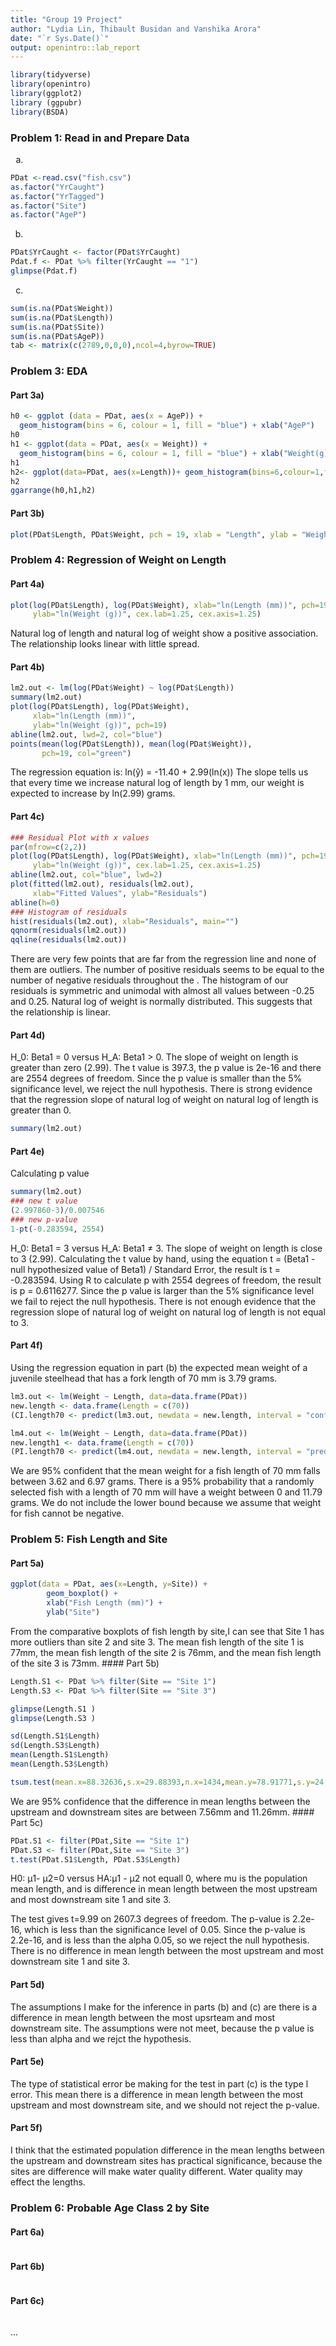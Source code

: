 ---
title: "Group 19 Project"
author: "Lydia Lin, Thibault Busidan and Vanshika Arora"
date: "`r Sys.Date()`"
output: openintro::lab_report
---

```{r load-packages, message=FALSE}
library(tidyverse)
library(openintro)
library(ggplot2)
library (ggpubr)
library(BSDA)
```

### Problem 1: Read in and Prepare Data
a)
```{r PR}
PDat <-read.csv("fish.csv")
as.factor("YrCaught")
as.factor("YrTagged")
as.factor("Site")
as.factor("AgeP")
```
b) 
```{r filter}
PDat$YrCaught <- factor(PDat$YrCaught)
Pdat.f <- PDat %>% filter(YrCaught == "1")
glimpse(Pdat.f)
```
c)
```{r na}
sum(is.na(PDat$Weight))
sum(is.na(PDat$Length))
sum(is.na(PDat$Site))
sum(is.na(PDat$AgeP))
tab <- matrix(c(2789,0,0,0),ncol=4,byrow=TRUE)
```

### Problem 3:  EDA
#### Part 3a)
```{r Univariate EDA}
h0 <- ggplot (data = PDat, aes(x = AgeP)) +
  geom_histogram(bins = 6, colour = 1, fill = "blue") + xlab("AgeP")
h0
h1 <- ggplot(data = PDat, aes(x = Weight)) +
  geom_histogram(bins = 6, colour = 1, fill = "blue") + xlab("Weight(g)")
h1
h2<- ggplot(data=PDat, aes(x=Length))+ geom_histogram(bins=6,colour=1,fill="blue")+xlab("length(mm)")
h2
ggarrange(h0,h1,h2)
```

#### Part 3b)
```{r Bivariate EDA}
plot(PDat$Length, PDat$Weight, pch = 19, xlab = "Length", ylab = "Weight", cex.axis = 1.25, cex.lab = 1.2, cex = 1.25)
```

### Problem 4:  Regression of Weight on Length
#### Part 4a)
```{r Scatterplot}
plot(log(PDat$Length), log(PDat$Weight), xlab="ln(Length (mm))", pch=19,
     ylab="ln(Weight (g))", cex.lab=1.25, cex.axis=1.25)
```
Natural log of length and natural log of weight show a positive association. The relationship looks linear with little spread.

#### Part 4b)
```{r Reg W on L}
lm2.out <- lm(log(PDat$Weight) ~ log(PDat$Length))
summary(lm2.out)
plot(log(PDat$Length), log(PDat$Weight), 
     xlab="ln(Length (mm))",
     ylab="ln(Weight (g))", pch=19)
abline(lm2.out, lwd=2, col="blue")
points(mean(log(PDat$Length)), mean(log(PDat$Weight)),
       pch=19, col="green")
```
The regression equation is: ln(ŷ) = -11.40 + 2.99(ln(x))
The slope tells us that every time we increase natural log of length by 1 mm, our weight is expected to increase by ln(2.99) grams.

#### Part 4c)
```{r Reg Diagnostics}
### Residual Plot with x values
par(mfrow=c(2,2))
plot(log(PDat$Length), log(PDat$Weight), xlab="ln(Length (mm))", pch=19,
     ylab="ln(Weight (g))", cex.lab=1.25, cex.axis=1.25)
abline(lm2.out, col="blue", lwd=2)
plot(fitted(lm2.out), residuals(lm2.out),
     xlab="Fitted Values", ylab="Residuals")
abline(h=0)
### Histogram of residuals
hist(residuals(lm2.out), xlab="Residuals", main="")
qqnorm(residuals(lm2.out))
qqline(residuals(lm2.out))
```
There are very few points that are far from the regression line and none of them are outliers. The number of positive residuals seems to be equal to the number of negative residuals throughout the . The histogram of our residuals is symmetric and unimodal with almost all values between -0.25 and 0.25. Natural log of weight is normally distributed. This suggests that the relationship is linear.

#### Part 4d)
H_0: Beta1 = 0 versus H_A: Beta1 > 0.
The slope of weight on length is greater than zero (2.99). The t value is 397.3, the p value is
2e-16 and there are 2554 degrees of freedom. Since the p value is smaller than the 5%
significance level, we reject the null hypothesis. There is strong evidence that the regression
slope of natural log of weight on natural log of length is greater than 0.

```{r Beta1 EQ 0}
summary(lm2.out)
```
#### Part 4e)
Calculating p value
```{r Beta1 EQ 3}
summary(lm2.out)
### new t value
(2.997860-3)/0.007546
### new p-value
1-pt(-0.283594, 2554)
```
H_0: Beta1 = 3 versus H_A: Beta1 ≠ 3.
The slope of weight on length is close to 3 (2.99). Calculating the t value by hand, using the
equation t = (Beta1 - null hypothesized value of Beta1) / Standard Error, the result is t =
-0.283594. Using R to calculate p with 2554 degrees of freedom, the result is p = 0.6116277.
Since the p value is larger than the 5% significance level we fail to reject the null hypothesis.
There is not enough evidence that the regression slope of natural log of weight on natural log of
length is not equal to 3.

#### Part 4f)
Using the regression equation in part (b) the expected mean weight of a juvenile steelhead that has a
fork length of 70 mm is 3.79 grams.
```{r CI and PI}
lm3.out <- lm(Weight ~ Length, data=data.frame(PDat))
new.length <- data.frame(Length = c(70))
(CI.length70 <- predict(lm3.out, newdata = new.length, interval = "confidence", level = 0.95))

lm4.out <- lm(Weight ~ Length, data=data.frame(PDat))
new.length1 <- data.frame(Length = c(70))
(PI.length70 <- predict(lm4.out, newdata = new.length, interval = "prediction", level = 0.95))
```
We are 95% confident that the mean weight for a fish length of 70 mm falls between 3.62 and 6.97 grams.
There is a 95% probability that a randomly selected fish with a length of 70 mm will have a weight between 0 and 11.79 grams. We do not include the lower bound because we assume that weight for fish cannot be negative.

### Problem 5:  Fish Length and Site
#### Part 5a)
```{r FL by Site}
ggplot(data = PDat, aes(x=Length, y=Site)) +
        geom_boxplot() + 
        xlab("Fish Length (mm)") +
        ylab("Site")
```
From the comparative boxplots of fish length by site,I can see that Site 1 has more outliers than site 2 and site 3. The mean fish length of the site 1 is 77mm, the mean fish length of the site 2 is 76mm, and the mean fish length of the site 3 is 73mm.
#### Part 5b)
```{r Inference for Length}
Length.S1 <- PDat %>% filter(Site == "Site 1")
Length.S3 <- PDat %>% filter(Site == "Site 3")

glimpse(Length.S1 )
glimpse(Length.S3 )

sd(Length.S1$Length)
sd(Length.S3$Length)
mean(Length.S1$Length)
mean(Length.S3$Length)

tsum.test(mean.x=88.32636,s.x=29.88393,n.x=1434,mean.y=78.91771,s.y=24.32039,n.y=2236,conf.level = 0.95)$conf.int
```
We are 95% confidence that the difference in mean lengths between the upstream and downstream sites are between 7.56mm and 11.26mm.
#### Part 5c)


```{r test}
PDat.S1 <- filter(PDat,Site == "Site 1")
PDat.S3 <- filter(PDat,Site == "Site 3")
t.test(PDat.S1$Length, PDat.S3$Length)
```

H0: μ1- μ2=0 versus HA:μ1 - μ2 not equall 0, where mu is the population mean length, and is difference in mean length between the most upstream and most downstream site 1 and site 3. 

The test gives t=9.99 on 2607.3 degrees of freedom. The p-value is 2.2e-16, which is less than the significance level of 0.05. Since the p-value is 2.2e-16, and is less than the alpha 0.05, so we reject the null hypothesis. There is no difference in mean length between the most upstream and most downstream site 1 and site 3. 

#### Part 5d)
The assumptions I make for the inference in parts (b) and (c) are there is a difference in mean length between the most upsrteam and most downstream site. The assumptions were not meet, because the p value is less than alpha and we rejct the hypothesis.  

#### Part 5e)
The type of statistical error be making for the test in part (c) is the type l error. This mean there is a difference in mean length between the most upstream and most downstream site, and we should not reject the p-value. 


#### Part 5f)
I think that the estimated population difference in the mean lengths between the upstream and downstream sites has practical significance, because the sites are difference will make water quality different. Water quality may effect the lengths. 


### Problem 6: Probable Age Class 2 by Site
#### Part 6a)
```{r AgeP 2 by Site}

```

#### Part 6b)
```{r CI P6}

```

#### Part 6c)
```{r HT P6}

```

...

